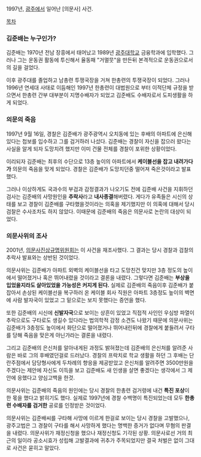 1997년, [[광주]]에서 일어난 [의문사] 사건.

[[목차]]

=== 김준배는 누구인가? ===
김준배는 1970년 전남 장흥에서 태어났고 1989년 [[광주대학교]] 금융학과에 입학했다. 그러나 그는 운동권 활동에 투신해서 율동패 "거멀뭇"을 만든뒤 본격적으로 운동권으로서의 길을 걸었다. 

이후 광주대를 졸업하고 남총련 투쟁국장을 거쳐 한총련의 투쟁국장이 되었다. 그러나 1996년 연세대 사태로 이듬해인 1997년 한총련이 대법원으로 부터 이적단체 규정을 받으면서 한총련 간부 대부분이 지명수배자가 되었고 김준배도 수배자로서 도피생활을 하게 되었다.

=== 의문의 죽음 ===
1997년 9월 16일, 경찰은 김준배가 광주광역시 오치동에 있는 후배의 아파트에 은신해있다는 첩보를 입수하고 그를 검거하러 나섰다. 김준배는 경찰이 자신을 잡으러 왔다는 사실을 알게 되자 도망치려 했지만 이미 건물 전체를 경찰이 포위한 상황이었다.

이리되자 김준배는 최후의 수단으로 13층 높이의 아파트에서 '''케이블선을 잡고 내려가다가''' 의문의 죽음을 맞게 되었다. 경찰은 김준배가 도망치던중 떨어져 죽은것이라고 발표했다. 

그러나 이상하게도 국과수의 부검과 감정결과가 나오기도 전에 김준배 사건을 지휘하던 검사는 김준배의 사망원인을 '''추락사'''라고 '''내사종결'''해버렸다. 게다가 유족들은 시신의 상태를 보고 경찰이 김준배를 구타했을것이라는 의혹을 제기했지만 이 의혹에 대해서 당시 검찰은 수사조차도 하지 않았다. 이때문에 김준배의 죽음은 의문사로 논란의 대상이 되었다.

=== 의문사위의 조사 ===
2001년, [[의문사진상규명위원회]]는 이 사건을 재조사했다. 그 결과는 당시 경찰과 검찰의 추락사 발표와는 상반된 것이었다.

의문사위는 김준배가 아파트 외벽의 케이블선을 타고 도망친건 맞지만 3층 정도의 높이에서 떨어졌거나 혹은 뛰어내렸을 것이라고 결론을 내렸다. 그렇다면 김준배는 '''부상을 입었을지라도 살아있었을 가능성은 커지게 된다.''' 실제로 김준배의 죽음이후 김준배가 붙잡아서 손상된 케이블선을 복구하러 온 케이블 회사 직원은 아파트 3층정도 높이의 벽면에 사람 발자국이 있었고 그 밑으로는 보지 못했다는 증언을 했다.

또한 김준배의 시신에 '''신발자국'''으로 보이는 상흔이 있었고 직접적 사인인 우심방 파열이 추락으로도 구타로도 생길수 있다라는 법의학적 감정 소견도 나왔기 때문에 의문사위는 김준배가 3층정도 높이에서 화단으로 떨어졌거나 뛰어내린뒤에 경찰에게 붙들려서 구타를 당해 죽음을 맞은게 아닌가라는 결론을 내렸다.

그리고 김준배의 은신처를 알아내게된 과정도 밝혀졌는데 김준배의 은신처를 알려준 사람은 바로 그의 후배였던걸로 드러났다. 경찰의 프락치로 학교 생활을 하던 그 후배는 단란주점에서 담당형사에게 두차례의 향응을 제공받았고 은신처를 알려주면 3500만원을 주겠다는 제안에 자신도 이득을 보고 김준배도 새 인생을 살면 좋겠다는 생각에서 그 제안에 응했다고 양심고백을 한것.

의문사위는 김준배의 죽음의 원인에는 당시 경찰의 한총련 검거령에 내건 '''특진 포상'''이 한 몫을 했다고 밝히기도 했다. 실제로 1997년에 경찰 수백명이 특진되었는데 모두 '''한총련 수배자를 검거한''' 공로를 인정받은 것이었다. 

의문사위는 김준배씨를 구타해 사망에 이르게 한걸로 보이는 당시 경찰을 고발했으나, 광주고법은 그 경찰이 구타를 해서 사망하게 했다는 명백한 증거가 없다며 무혐의 판결을 내렸다. 의문사위가 재정신청을 했으나 재정신청도 기각된 상황. 의문사로선 거의 최근의 일이라 공소시효가 성립해 고발결과에 귀추가 주목되었지만 결국 처벌은 없이 그대로 사건은 묻히고 말았다.
